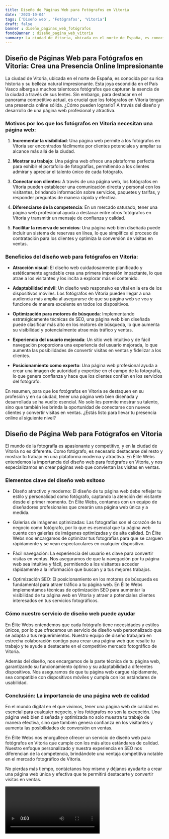 ```yaml
---
title: Diseño de Páginas Web para Fotógrafos en Vitoria
date: '2023-10-04'
tags: ['Diseño web', 'Fotógrafos', 'Vitoria']
draft: false
banner : diseño_paginas_web_fotógrafos
fondoBanner : diseño_pagina_web_vitoria
summary: La ciudad de Vitoria, ubicada en el norte de España, es conocida por su rica historia y su belleza natural impresionante. Esta joya escondida en el País Vasco alberga a muchos talentosos fotógrafos que capturan la esencia de la ciudad a través de sus lentes. Sin embargo, para destacar en el panorama competitivo actual, es crucial que los fotógrafos en Vitoria tengan una presencia online sólida. ¿Cómo pueden lograrlo? A través del diseño y desarrollo de una página web profesional y atractiva.
---
```


## Diseño de Páginas Web para Fotógrafos en Vitoria: Crea una Presencia Online Impresionante

La ciudad de Vitoria, ubicada en el norte de España, es conocida por su rica historia y su belleza natural impresionante. Esta joya escondida en el País Vasco alberga a muchos talentosos fotógrafos que capturan la esencia de la ciudad a través de sus lentes. Sin embargo, para destacar en el panorama competitivo actual, es crucial que los fotógrafos en Vitoria tengan una presencia online sólida. ¿Cómo pueden lograrlo? A través del diseño y desarrollo de una página web profesional y atractiva.

### Motivos por los que los fotógrafos en Vitoria necesitan una página web:

1. **Incrementar la visibilidad**: Una página web permite a los fotógrafos en Vitoria ser encontrados fácilmente por clientes potenciales y ampliar su alcance más allá de la ciudad.

2. **Mostrar su trabajo**: Una página web ofrece una plataforma perfecta para exhibir el portafolio de fotografías, permitiendo a los clientes admirar y apreciar el talento único de cada fotógrafo.

3. **Conectar con clientes**: A través de una página web, los fotógrafos en Vitoria pueden establecer una comunicación directa y personal con los visitantes, brindando información sobre servicios, paquetes y tarifas, y responder preguntas de manera rápida y efectiva.

4. **Diferenciarse de la competencia**: En un mercado saturado, tener una página web profesional ayuda a destacar entre otros fotógrafos en Vitoria y transmitir un mensaje de confianza y calidad.

5. **Facilitar la reserva de servicios**: Una página web bien diseñada puede incluir un sistema de reservas en línea, lo que simplifica el proceso de contratación para los clientes y optimiza la conversión de visitas en ventas.

### Beneficios del diseño web para fotógrafos en Vitoria:

- **Atracción visual**: El diseño web cuidadosamente planificado y estéticamente agradable crea una primera impresión impactante, lo que atrae a los visitantes y los incita a explorar más el contenido.

- **Adaptabilidad móvil**: Un diseño web responsivo es vital en la era de los dispositivos móviles. Los fotógrafos en Vitoria pueden llegar a una audiencia más amplia al asegurarse de que su página web se vea y funcione de manera excelente en todos los dispositivos.

- **Optimización para motores de búsqueda**: Implementando estratégicamente técnicas de SEO, una página web bien diseñada puede clasificar más alto en los motores de búsqueda, lo que aumenta su visibilidad y potencialmente atrae más tráfico y ventas.

- **Experiencia del usuario mejorada**: Un sitio web intuitivo y de fácil navegación proporciona una experiencia del usuario mejorada, lo que aumenta las posibilidades de convertir visitas en ventas y fidelizar a los clientes.

- **Posicionamiento como experto**: Una página web profesional ayuda a crear una imagen de autoridad y expertise en el campo de la fotografía, lo que genera confianza y hace que los clientes confíen en los servicios del fotógrafo.

En resumen, para que los fotógrafos en Vitoria se destaquen en su profesión y en su ciudad, tener una página web bien diseñada y desarrollada se ha vuelto esencial. No solo les permite mostrar su talento, sino que también les brinda la oportunidad de conectarse con nuevos clientes y convertir visitas en ventas. ¿Estás listo para llevar tu presencia online al siguiente nivel?

<GifSeo />

<Cta />

## Diseño de Página Web para Fotógrafos en Vitoria

El mundo de la fotografía es apasionante y competitivo, y en la ciudad de Vitoria no es diferente. Como fotógrafo, es necesario destacarse del resto y mostrar tu trabajo en una plataforma moderna y atractiva. En Élite Webs entendemos la importancia del diseño web para fotógrafos en Vitoria, y nos especializamos en crear páginas web que conviertan las visitas en ventas.

### Elementos clave del diseño web exitoso

- Diseño atractivo y moderno: El diseño de tu página web debe reflejar tu estilo y personalidad como fotógrafo, captando la atención del visitante desde el primer momento. En Élite Webs, contamos con un equipo de diseñadores profesionales que crearán una página web única y a medida.

- Galerías de imágenes optimizadas: Las fotografías son el corazón de tu negocio como fotógrafo, por lo que es esencial que tu página web cuente con galerías de imágenes optimizadas y de alta calidad. En Élite Webs nos encargamos de optimizar tus fotografías para que se carguen rápidamente y se vean espectaculares en cualquier dispositivo.

- Fácil navegación: La experiencia del usuario es clave para convertir visitas en ventas. Nos aseguramos de que la navegación por tu página web sea intuitiva y fácil, permitiendo a los visitantes acceder rápidamente a la información que buscan y a tus mejores trabajos.

- Optimización SEO: El posicionamiento en los motores de búsqueda es fundamental para atraer tráfico a tu página web. En Élite Webs implementamos técnicas de optimización SEO para aumentar la visibilidad de tu página web en Vitoria y atraer a potenciales clientes interesados en tus servicios fotográficos.

### Cómo nuestro servicio de diseño web puede ayudar

En Élite Webs entendemos que cada fotógrafo tiene necesidades y estilos únicos, por lo que ofrecemos un servicio de diseño web personalizado que se adapta a tus requerimientos. Nuestro equipo de diseño trabajará en estrecha colaboración contigo para crear una página web que resalte tu trabajo y te ayude a destacarte en el competitivo mercado fotográfico de Vitoria.

Además del diseño, nos encargamos de la parte técnica de tu página web, garantizando su funcionamiento óptimo y su adaptabilidad a diferentes dispositivos. Nos aseguramos de que tu página web cargue rápidamente, sea compatible con dispositivos móviles y cumpla con los estándares de usabilidad.

### Conclusión: La importancia de una página web de calidad

En el mundo digital en el que vivimos, tener una página web de calidad es esencial para cualquier negocio, y los fotógrafos no son la excepción. Una página web bien diseñada y optimizada no solo muestra tu trabajo de manera efectiva, sino que también genera confianza en los visitantes y aumenta las posibilidades de conversión en ventas.

En Élite Webs nos enorgullece ofrecer un servicio de diseño web para fotógrafos en Vitoria que cumple con los más altos estándares de calidad. Nuestro enfoque personalizado y nuestra experiencia en SEO nos diferencian de la competencia, brindándote una ventaja competitiva notable en el mercado fotográfico de Vitoria.

No pierdas más tiempo, contáctanos hoy mismo y déjanos ayudarte a crear una página web única y efectiva que te permitirá destacarte y convertir visitas en ventas.

<Video />

<CtaBot job='Fotógrafos' city='Vitoria'/>

<Gmaps query='Vitoria+españa+maps' />